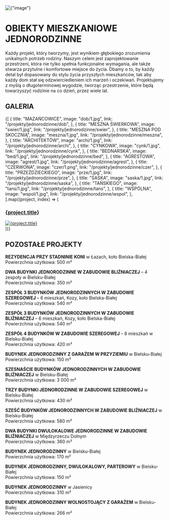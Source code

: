 
<div
  style={{
    width: "100%",
    height: "200px",
    overflow: "hidden",
    display: "flex",
    alignItems: "center",
    justifyContent: "center",
    marginBottom: 40,
  }}
>
  <img
    alt={"image"}
    src={`/compressed/jedno/dob/1.jpg`}
    style={{
      width: "100%",
      minHeight: 200,
      objectFit: "cover",
    }}
  />
</div>

# OBIEKTY MIESZKANIOWE JEDNORODZINNE

Każdy projekt, który tworzymy, jest wynikiem głębokiego zrozumienia unikalnych potrzeb rodziny. Naszym celem jest zaprojektowanie przestrzeni, która nie tylko spełnia funkcjonalne wymagania, ale także stwarza przytulne i komfortowe miejsce do życia. Dbamy o to, by każdy detal był dopasowany do stylu życia przyszłych mieszkańców, tak aby każdy dom stał się odzwierciedleniem ich marzeń i oczekiwań. Projektujemy z myślą o długoterminowej wygodzie, tworząc przestrzenie, które będą towarzyszyć rodzinie na co dzień, przez wiele lat.

## GALERIA

<div style={{ width: "100%" }}>
  <div
    style={{
      display: "grid",
      gridTemplateColumns: "repeat(2, 1fr)",
      gap: "14px",
    }}
  >
    {[
      {
        title: "MAZAŃCOWICE",
        image: "dob/1.jpg",
        link: "/projekty/jednorodzinne/dob",
      },
      {
        title: "MESZNA ŚWIERKOWA",
        image: "swier/1.jpg",
        link: "/projekty/jednorodzinne/swier",
      },
      {
        title: "MESZNA POD SKOCZNIĄ",
        image: "meszna/1.jpg",
        link: "/projekty/jednorodzinne/meszna",
      },
      {
        title: "ARCHITEKTÓW",
        image: "archi/1.jpg",
        link: "/projekty/jednorodzinne/archi",
      },
      {
        title: "CYNKOWA",
        image: "cynk/1.jpg",
        link: "/projekty/jednorodzinne/cynk",
      },
      {
        title: "BEDNARSKA",
        image: "bed/1.jpg",
        link: "/projekty/jednorodzinne/bed",
      },
      {
        title: "AGRESTOWA",
        image: "agrest/1.jpg",
        link: "/projekty/jednorodzinne/agrest",
      },
      {
        title: "CZERWONA",
        image: "czer/1.png",
        link: "/projekty/jednorodzinne/czer",
      },
      {
        title: "PRZEŹDZIECKIEGO",
        image: "prze/1.jpg",
        link: "/projekty/jednorodzinne/prze",
      },
      {
        title: "SASKA",
        image: "saska/1.jpg",
        link: "/projekty/jednorodzinne/saska",
      },
      {
        title: "TAŃSKIEGO",
        image: "tans/1.jpg",
        link: "/projekty/jednorodzinne/tans",
      },
      {
        title: "WSPÓLNA",
        image: "wspol/1.jpg",
        link: "/projekty/jednorodzinne/wspol",
      },
    ].map((project, index) => (
      <div
        key={index}
        style={{
          display: "flex",
          flexDirection: "column",
          alignItems: "center",
          textAlign: "center",
        }}
      >
        <a href={project.link} style={{ textDecoration: "none" }}>
          <h3
            style={{
              fontSize: 16,
              width: "100%",
            }}
          >
            {project.title}
          </h3>
          <div
            style={{
              width: "100%",
              height: "300px" /* Stała wysokość dla spójnego wyglądu */,
              overflow: "hidden",
              display: "flex",
              alignItems: "center",
              justifyContent: "center",
            }}
          >
            <img
              alt={project.title}
              src={`/compressed/jedno/${project.image}`}
              style={{
                width: "100%",
                minHeight: 300,
                objectFit: "cover",
              }}
            />
          </div>
        </a>
      </div>
    ))}
  </div>
</div>

## POZOSTAŁE PROJEKTY

**REZYDENCJA PRZY STADNINIE KONI** w Łazach, koło Bielska-Białej  
Powierzchnia użytkowa: 500 m²

**DWA BUDYNKI JEDNORODZINNE W ZABUDOWIE BLIŹNIACZEJ** – 4 zespoły w Bielsku-Białej  
Powierzchnia użytkowa: 350 m²

**ZESPÓŁ 3 BUDYNKÓW JEDNORODZINNYCH W ZABUDOWIE SZEREGOWEJ** – 6 mieszkań, Kozy, koło Bielska-Białej  
Powierzchnia użytkowa: 540 m²

**ZESPÓŁ 3 BUDYNKÓW JEDNORODZINNYCH W ZABUDOWIE BLIŹNIACZEJ** – 6 mieszkań, Kozy, koło Bielska-Białej  
Powierzchnia użytkowa: 540 m²

**ZESPÓŁ 4 BUDYNKÓW W ZABUDOWIE SZEREGOWEJ** – 8 mieszkań w Bielsku-Białej  
Powierzchnia użytkowa: 420 m²

**BUDYNEK JEDNORODZINNY Z GARAŻEM W PRZYZIEMIU** w Bielsku-Białej  
Powierzchnia użytkowa: 150 m²

**SZESNAŚCIE BUDYNKÓW JEDNORODZINNYCH W ZABUDOWIE BLIŹNIACZEJ** w Bielsku-Białej  
Powierzchnia użytkowa: 3 000 m²

**TRZY BUDYNKI JEDNORODZINNE W ZABUDOWIE SZEREGOWEJ** w Bielsku-Białej  
Powierzchnia użytkowa: 430 m²

**SZEŚĆ BUDYNKÓW JEDNORODZINNYCH W ZABUDOWIE BLIŹNIACZEJ** w Bielsku-Białej  
Powierzchnia użytkowa: 580 m²

**DWA BUDYNKI DWULOKALOWE JEDNORODZINNE W ZABUDOWIE BLIŹNIACZEJ** w Międzyrzeczu Dolnym  
Powierzchnia użytkowa: 360 m²

**BUDYNEK JEDNORODZINNY** w Bielsku-Białej  
Powierzchnia użytkowa: 170 m²

**BUDYNEK JEDNORODZINNY, DWULOKALOWY, PARTEROWY** w Bielsku-Białej  
Powierzchnia użytkowa: 150 m²

**BUDYNEK JEDNORODZINNY** w Jasienicy  
Powierzchnia użytkowa: 310 m²

**BUDYNEK JEDNORODZINNY WOLNOSTOJĄCY Z GARAŻEM** w Bielsku-Białej  
Powierzchnia użytkowa: 266 m²
